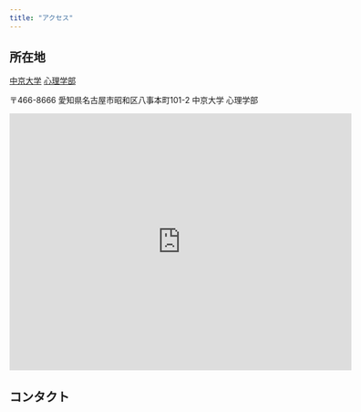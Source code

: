 ```yaml
---
title: "アクセス"
---
```


## 所在地

[中京大学](https://www.chukyo-u.ac.jp/) [心理学部](https://www.chukyo-u.ac.jp/educate/psychol/)

〒466-8666 愛知県名古屋市昭和区八事本町101-2 中京大学 心理学部


<iframe src="https://www.google.com/maps/embed?pb=!1m18!1m12!1m3!1d3262.7408545032495!2d136.96361431501!3d35.13813998032458!2m3!1f0!2f0!3f0!3m2!1i1024!2i768!4f13.1!3m3!1m2!1s0x60037ac36060c9d7%3A0x58420f7b5534c9d9!2z5Lit5Lqs5aSn5a2m!5e0!3m2!1sja!2sjp!4v1552630867852" width="600" height="450" frameborder="0" style="border:0" allowfullscreen></iframe>

## コンタクト